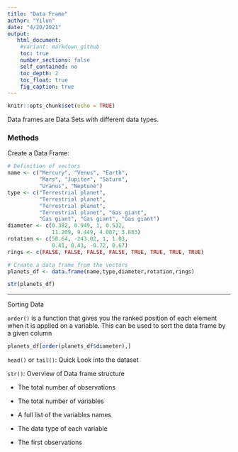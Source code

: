 ```yaml
---
title: "Data Frame"
author: "Yilun"
date: "4/20/2021"
output:
   html_document:
    #variant: markdown_github
    toc: true
    number_sections: false
    self_contained: no
    toc_depth: 2
    toc_float: true
    fig_caption: true
---
```


```r
knitr::opts_chunk$set(echo = TRUE)
```

Data frames are Data Sets with different data types. 

### Methods

Create a Data Frame: 

```r
# Definition of vectors
name <- c("Mercury", "Venus", "Earth", 
          "Mars", "Jupiter", "Saturn", 
          "Uranus", "Neptune")
type <- c("Terrestrial planet", 
          "Terrestrial planet", 
          "Terrestrial planet", 
          "Terrestrial planet", "Gas giant", 
          "Gas giant", "Gas giant", "Gas giant")
diameter <- c(0.382, 0.949, 1, 0.532, 
              11.209, 9.449, 4.007, 3.883)
rotation <- c(58.64, -243.02, 1, 1.03, 
              0.41, 0.43, -0.72, 0.67)
rings <- c(FALSE, FALSE, FALSE, FALSE, TRUE, TRUE, TRUE, TRUE)

# Create a data frame from the vectors
planets_df <- data.frame(name,type,diameter,rotation,rings)

str(planets_df)
```
***
Sorting Data

`order()` is a function that gives you the ranked position of each element when it is applied on a variable. This can be used to sort the data frame by a given column 

```r
planets_df[order(planets_df$diameter),]
```

`head()` or `tail()`: Quick Look into the dataset

`str()`: Overview of Data frame structure

  * The total number of observations
  
  * The total number of variables
  
  * A full list of the variables names 
  
  * The data type of each variable 
  
  * The first observations
  